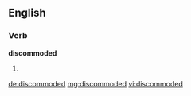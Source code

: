 ==English==

===Verb===
'''discommoded'''

# {{past of|discommode}}

[[de:discommoded]]
[[mg:discommoded]]
[[vi:discommoded]]
